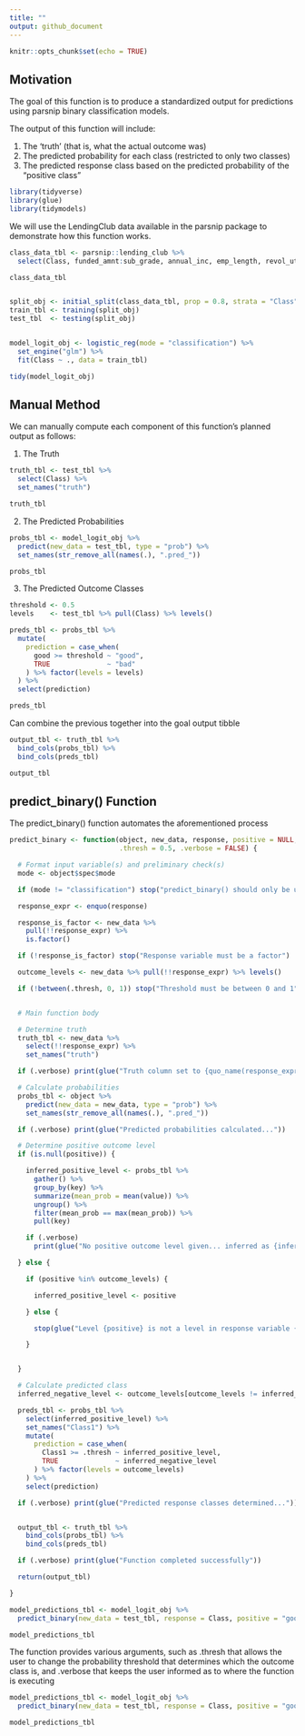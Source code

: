 ```yaml
---
title: ""
output: github_document
---
```


```r
knitr::opts_chunk$set(echo = TRUE)
```

## Motivation

The goal of this function is to produce a standardized output for predictions using parsnip binary classification models.

The output of this function will include:

1. The 'truth' (that is, what the actual outcome was)
2. The predicted probability for each class (restricted to only two classes)
3. The predicted response class based on the predicted probability of the "positive class"

```r
library(tidyverse)
library(glue)
library(tidymodels)
```

We will use the LendingClub data available in the parsnip package to demonstrate how this function works.

```r
class_data_tbl <- parsnip::lending_club %>%
  select(Class, funded_amnt:sub_grade, annual_inc, emp_length, revol_util)

class_data_tbl


split_obj <- initial_split(class_data_tbl, prop = 0.8, strata = "Class")
train_tbl <- training(split_obj)
test_tbl  <- testing(split_obj)


model_logit_obj <- logistic_reg(mode = "classification") %>%
  set_engine("glm") %>%
  fit(Class ~ ., data = train_tbl)

tidy(model_logit_obj)
```


## Manual Method

We can manually compute each component of this function's planned output as follows:

1. The Truth
```r
truth_tbl <- test_tbl %>% 
  select(Class) %>% 
  set_names("truth")

truth_tbl
```

2. The Predicted Probabilities
```r
probs_tbl <- model_logit_obj %>% 
  predict(new_data = test_tbl, type = "prob") %>% 
  set_names(str_remove_all(names(.), ".pred_"))

probs_tbl
```

3. The Predicted Outcome Classes
```r
threshold <- 0.5
levels    <- test_tbl %>% pull(Class) %>% levels()

preds_tbl <- probs_tbl %>% 
  mutate(
    prediction = case_when(
      good >= threshold ~ "good",
      TRUE              ~ "bad"
    ) %>% factor(levels = levels)
  ) %>% 
  select(prediction)

preds_tbl
```

Can combine the previous together into the goal output tibble
```r
output_tbl <- truth_tbl %>% 
  bind_cols(probs_tbl) %>% 
  bind_cols(preds_tbl)

output_tbl
```


## predict_binary() Function

The predict_binary() function automates the aforementioned process

```r
predict_binary <- function(object, new_data, response, positive = NULL,
                           .thresh = 0.5, .verbose = FALSE) {

  # Format input variable(s) and preliminary check(s)
  mode <- object$spec$mode

  if (mode != "classification") stop("predict_binary() should only be used with classification models")

  response_expr <- enquo(response)

  response_is_factor <- new_data %>%
    pull(!!response_expr) %>%
    is.factor()

  if (!response_is_factor) stop("Response variable must be a factor")

  outcome_levels <- new_data %>% pull(!!response_expr) %>% levels()

  if (!between(.thresh, 0, 1)) stop("Threshold must be between 0 and 1")


  # Main function body

  # Determine truth
  truth_tbl <- new_data %>%
    select(!!response_expr) %>%
    set_names("truth")

  if (.verbose) print(glue("Truth column set to {quo_name(response_expr)}..."))

  # Calculate probabilities
  probs_tbl <- object %>%
    predict(new_data = new_data, type = "prob") %>%
    set_names(str_remove_all(names(.), ".pred_"))

  if (.verbose) print(glue("Predicted probabilities calculated..."))

  # Determine positive outcome level
  if (is.null(positive)) {

    inferred_positive_level <- probs_tbl %>%
      gather() %>%
      group_by(key) %>%
      summarize(mean_prob = mean(value)) %>%
      ungroup() %>%
      filter(mean_prob == max(mean_prob)) %>%
      pull(key)

    if (.verbose)
      print(glue("No positive outcome level given... inferred as {inferred_positive_level}"))

  } else {

    if (positive %in% outcome_levels) {

      inferred_positive_level <- positive

    } else {

      stop(glue("Level {positive} is not a level in response variable {quo_name(response_expr)}"))

    }


  }

  # Calculate predicted class
  inferred_negative_level <- outcome_levels[outcome_levels != inferred_positive_level]

  preds_tbl <- probs_tbl %>%
    select(inferred_positive_level) %>%
    set_names("Class1") %>%
    mutate(
      prediction = case_when(
        Class1 >= .thresh ~ inferred_positive_level,
        TRUE              ~ inferred_negative_level
      ) %>% factor(levels = outcome_levels)
    ) %>%
    select(prediction)

  if (.verbose) print(glue("Predicted response classes determined..."))


  output_tbl <- truth_tbl %>%
    bind_cols(probs_tbl) %>%
    bind_cols(preds_tbl)

  if (.verbose) print(glue("Function completed successfully"))

  return(output_tbl)

}
```

```r
model_predictions_tbl <- model_logit_obj %>% 
  predict_binary(new_data = test_tbl, response = Class, positive = "good")

model_predictions_tbl
```

The function provides various arguments, such as .thresh that allows the user to change the probability threshold that determines which the outcome class is, and .verbose that keeps the user informed as to where the function is executing

```r
model_predictions_tbl <- model_logit_obj %>% 
  predict_binary(new_data = test_tbl, response = Class, positive = "good", .thresh = 0.95, .verbose = TRUE)

model_predictions_tbl
```
